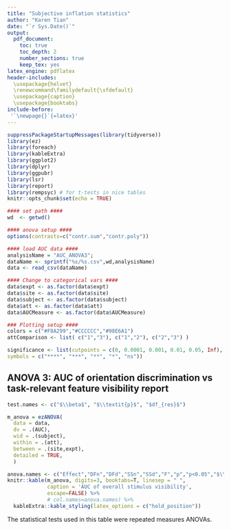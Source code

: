 ```yaml
---
title: "Subjective inflation statistics"
author: "Karen Tian"
date: "`r Sys.Date()`"
output:
  pdf_document: 
    toc: true
    toc_depth: 2
    number_sections: true
    keep_tex: yes
latex_engine: pdflatex
header-includes:
  \usepackage{helvet}
  \renewcommand\familydefault{\sfdefault}
  \usepackage{caption}
  \usepackage{booktabs}
include-before:
 '`\newpage{}`{=latex}'
---
```


```r
suppressPackageStartupMessages(library(tidyverse))
library(ez)
library(foreach)
library(kableExtra)
library(ggplot2)
library(dplyr)
library(ggpubr)
library(lsr)
library(report)
library(rempsyc) # for t-tests in nice tables
knitr::opts_chunk$set(echo = TRUE)

#### set path #### 
wd  <- getwd()

#### anova setup #### 
options(contrasts=c("contr.sum","contr.poly"))

#### load AUC data #### 
analysisName = "AUC_ANOVA3";
dataName <- sprintf("%s/%s.csv",wd,analysisName)
data <- read_csv(dataName)

#### Change to categorical vars ####
data$expt <- as.factor(data$expt)
data$site <- as.factor(data$site)
data$subject <- as.factor(data$subject)
data$att <- as.factor(data$att)
data$AUCMeasure <- as.factor(data$AUCMeasure)

### Plotting setup #### 
colors = c("#F8A299","#CCCCCC","#98E6A1")
attComparison <- list( c("1","3"), c("1","2"), c("2","3") )

significance <- list(cutpoints = c(0, 0.0001, 0.001, 0.01, 0.05, Inf),
symbols = c("****", "***", "**", "*", "ns"))
```

## ANOVA 3: AUC of orientation discrimination vs task-relevant feature visibility report 
```r
test.names <- c("$\\beta$", "$\\textit{p}$", "$df_{res}$")

m_anova = ezANOVA(
  data = data,
  dv = .(AUC),
  wid = .(subject),
  within = .(att),
  between = .(site,expt),
  detailed = TRUE,
  )

anova.names <- c("Effect","DFn","DFd","SSn","SSd","F","p","p<0.05","$\\eta^2_G$")
knitr::kable(m_anova, digits=3, booktabs=T, linesep = " ",
             caption = 'AUC of overall stimulus visibility',
             escape=FALSE) %>% 
             # col.names=anova.names) %>% 
  kableExtra::kable_styling(latex_options = c("hold_position")) 
```
The statistical tests used in this table were repeated measures ANOVAs.

